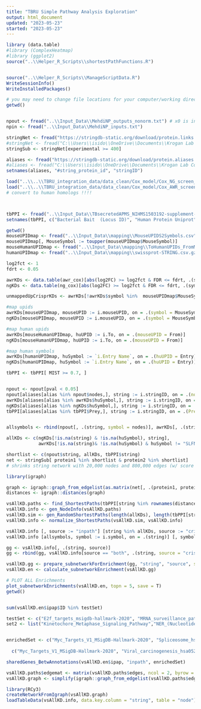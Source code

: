 ---
title: "TBRU Simple Pathway Analysis Exploration"
output: html_document
updated: "2023-05-23"
started: "2023-05-23"
---

```{r, Dependencies}
library (data.table)
#library (ComplexHeatmap)
#library (ggplot2)
source("..\\Helper_R_Scripts\\shortestPathFunctions.R")


source("..\\Helper_R_Scripts\\ManageScriptData.R")
WriteSessionInfo()
WriteInstalledPackages()
```


```{r, Import Data}

# you may need to change file locations for your computer/working directory
getwd()


npout <- fread("..\\Input_Data\\MehdiNP_outputs_nonorm.txt") # x0 is input heat, xss_t is propagated heat
npin <- fread("..\\Input_Data\\MehdiNP_inputs.txt")

stringNet <- fread("https://stringdb-static.org/download/protein.links.detailed.v11.5/9606.protein.links.detailed.v11.5.txt.gz")
#stringNet <- fread("C:\\Users\\isido\\OneDrive\\Documents\\Krogan Lab Code\\Universal_Datasets\\STRING_files\\Human_9606.protein.links.detailed.v11.5.txt")
stringSub <- stringNet[experimental >= 400]

aliases <- fread("https://stringdb-static.org/download/protein.aliases.v11.5/9606.protein.aliases.v11.5.txt.gz")
#aliases <- fread("C:\\Users\\isido\\OneDrive\\Documents\\Krogan Lab Code\\Universal_Datasets\\STRING_files\\Human_9606.protein.aliases.v11.5.txt")
setnames(aliases, "#string_protein_id", "stringID")

load("..\\..\\TBRU_integration_data/data_clean/Cox_model/Cox_NG_screen_model.RData")
load("..\\..\\TBRU_integration_data/data_clean/Cox_model/Cox_AWR_screen_model.RData")
# convert to human homologs !!!!



tbPPI <- fread("..\\Input_Data\\TBsecretedAPMS_NIHMS1503192-supplement-5.csv")
setnames(tbPPI, c("Bacterial Bait  (Locus ID)", "Human Protein Uniprot", "Human Gene name"), c("Bait", "Prey", "GeneName")) 

```


```{r, map mouse crispr data to human}
getwd()
mouseUPIDmap <- fread("..\\Input_Data\\mapping\\MouseUPIDS2Symbols.csv")
mouseUPIDmap[, MouseSymbol := toupper(mouseUPIDmap$MouseSymbol)]
mouseHumanUPIDmap <- fread("..\\Input_Data\\mapping\\ToHumanUPIDs_FromMouseUPIDs.csv")
humanUPIDmap <- fread("..\\Input_Data\\mapping\\swissprot-STRING.csv.gz")

log2fct <- 1
fdrt <- 0.05

awrKDs <- data.table(awr_cox)[abs(log2FC) >= log2fct & FDR <= fdrt, .(symbol, log2FC), by = contrast]
ngKDs <- data.table(ng_cox)[abs(log2FC) >= log2fct & FDR <= fdrt, .(symbol, log2FC), by = contrast]

unmappedUpCrisprKDs <- awrKDs[!awrKDs$symbol %in%  mouseUPIDmap$MouseSymbol,]     # all from awr experiment

#map upids
awrKDs[mouseUPIDmap, mouseUPID := i.mouseUPID, on = .(symbol = MouseSymbol)]
ngKDs[mouseUPIDmap, mouseUPID := i.mouseUPID, on = .(symbol = MouseSymbol)]

#map human upids
awrKDs[mouseHumanUPIDmap, huUPID := i.To, on = .(mouseUPID = From)]
ngKDs[mouseHumanUPIDmap, huUPID := i.To, on = .(mouseUPID = From)]

#map human symbols
awrKDs[humanUPIDmap, huSymbol := `i.Entry Name`, on = .(huUPID = Entry)] [,huSymbol := gsub("_HUMAN", "", huSymbol)]
ngKDs[humanUPIDmap, huSymbol := `i.Entry Name`, on = .(huUPID = Entry)] [,huSymbol := gsub("_HUMAN", "", huSymbol)]

```


```{r, Format Data}

tbPPI <- tbPPI[ MIST >= 0.7, ]


npout <- npout[pval < 0.05]
npout[aliases[alias %in% npout$nodes,], string := i.stringID, on = .(nodes = alias)]
awrKDs[aliases[alias %in% awrKDs$huSymbol,], string := i.stringID, on = .(huSymbol = alias)]
ngKDs[aliases[alias %in% ngKDs$huSymbol,], string := i.stringID, on = .(huSymbol = alias)]
tbPPI[aliases[alias %in% tbPPI$Prey,], string := i.stringID, on = .(Prey = alias)]


allsymbols <- rbind(npout[, .(string, symbol = nodes)], awrKDs[, .(string, symbol = huSymbol)], ngKDs[, .(string, symbol = huSymbol)], tbPPI[, .(string, symbol = GeneName)])

allKDs <- c(ngKDs[!is.na(string) & !is.na(huSymbol), string], 
            awrKDs[!is.na(string)& !is.na(huSymbol) & huSymbol != "SLFN5", string])

shortlist <- c(npout$string, allKDs, tbPPI$string)
net <- stringSub[ protein1 %in% shortlist & protein2 %in% shortlist]
# shrinks string network with 20,000 nodes and 800,000 edges (w/ score > 600) to 5000 nodes and 180,000 edges
```


``` {r, igraphification}

library(igraph)

graph <- igraph::graph_from_edgelist(as.matrix(net[, .(protein1, protein2)]))
distances <- igraph::distances(graph)

```


```{r, Crunch ppi -> closest KD}

vsAllKD.paths <- find_ShortestPaths(tbPPI[string %in% rownames(distances), string], allKDs[allKDs %in% rownames(distances)], graph, distances)
vsAllKD.info <- gen_NodeInfo(vsAllKD.paths)
vsAllKD.sim <- gen_RandomShortestPaths(length(allKDs), length(tbPPI[string %in% rownames(distances), string]), 1000, distances, graph)
vsAllKD.info <- normalize_ShortestPaths(vsAllKD.sim, vsAllKD.info)

vsAllKD.info [, source := "inpath"] [string %in% allKDs, source := "crispr"] [string %in% tbPPI$string, source := "ppi"]  [string %in% tbPPI$string & string %in% allKDs, source := "both"] 
vsAllKD.info [allsymbols, symbol := i.symbol, on = .(string)] [, symbol := tstrsplit(symbol, split = ";| " , keep = 1)]
```


```{r, enrichment}

gg <- vsAllKD.info[, .(string, source)]
gg <- rbind(gg, vsAllKD.info[source == "both", .(string, source = "crispr")],  vsAllKD.info[source == "both", .(string, source = "ppi")])

vsAllKD.gg <- prepare_subnetworkForEnrichment(gg, "string", "source", subnet = "MehdiNP", reassign = T)
vsAllKD.en <- calculate_subnetworkEnrichment(vsAllKD.gg)

# PLOT ALL Enrichments
plot_subnetworkEnrichments(vsAllKD.en, topn = 5, save = T)
getwd()


sum(vsAllKD.en$ipap$ID %in% testSet)

testSet <- c("E2f_targets_msigdb-hallmark-2020", "MRNA_surveillance_pathway_hsa03015", "Ubiquitin_mediated_proteolysis_hsa04120", "Ner_(nucleotide_excision_repair;_enhanced_pathway)", "Role_of_jak1;_jak2_and_tyk2_in_interferon_signaling")
set2 <- list("Kinetochore_Metaphase_Signaling_Pathway","NER_(Nucleotide_Excision_Repair;_Enhanced_Pathway)")


enrichedSet <- c("Myc_Targets_V1_MSigDB-Hallmark-2020", "Spliceosome_hsa03040")
  
  c("Myc_Targets_V1_MSigDB-Hallmark-2020", "Viral_carcinogenesis_hsa05203", "Spliceosome_hsa03040", "MicroRNA_Biogenesis_Signaling_Pathway", "Shigellosis_hsa05131","Thyroid_hormone_signaling_pathway_hsa04919")

sharedGenes_BetwAnnotations(vsAllKD.en$ipap, "inpath", enrichedSet)

```

```{r, cytoscape}

vsAllKD.paths$edgemat <- matrix(vsAllKD.paths$edges, ncol = 2, byrow = T)
vsAllKD.graph <- simplify(igraph::graph_from_edgelist(vsAllKD.paths$edgemat) )

library(RCy3)
createNetworkFromIgraph(vsAllKD.graph)
loadTableData(vsAllKD.info, data.key.column = "string", table = "node")

```





